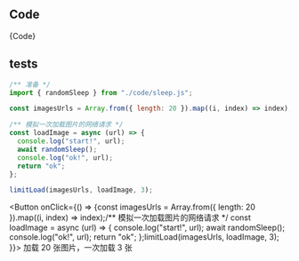 

## Code

<CodeBlock language="js">{Code}</CodeBlock>

## tests

```js
/** 准备 */
import { randomSleep } from "./code/sleep.js";

const imagesUrls = Array.from({ length: 20 }).map((i, index) => index);

/** 模拟一次加载图片的网络请求 */
const loadImage = async (url) => {
  console.log("start!", url);
  await randomSleep();
  console.log("ok!", url);
  return "ok";
};

limitLoad(imagesUrls, loadImage, 3);
```

<Button
  onClick={() => {const imagesUrls = Array.from({ length: 20 }).map((i, index) => index);/** 模拟一次加载图片的网络请求 */
const loadImage = async (url) => {
  console.log("start!", url);
  await randomSleep();
  console.log("ok!", url);
  return "ok";
};limitLoad(imagesUrls, loadImage, 3);
}}>
加载 20 张图片，一次加载 3 张

</Button>

